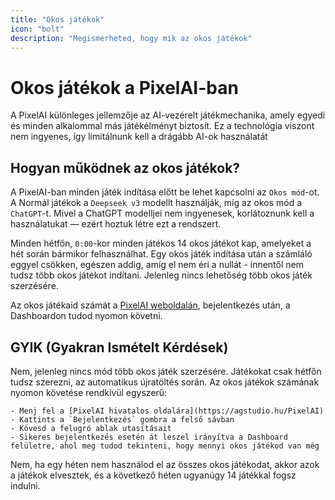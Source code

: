 ```yaml
---
title: "Okos játékok"
icon: "bolt"
description: "Megismerheted, hogy mik az okos játékok"
---
```


# Okos játékok a PixelAI-ban

A PixelAI különleges jellemzője az AI-vezérelt játékmechanika, amely egyedi és minden alkalommal más játékélményt biztosít. Ez a technológia viszont nem ingyenes, így limitálnunk kell a drágább AI-ok használatát

## Hogyan működnek az okos játékok?

A PixelAI-ban minden játék indítása előtt be lehet kapcsolni az `Okos mód`-ot. A Normál játékok a `Deepseek v3` modellt használják, míg az okos mód a `ChatGPT`-t. Mivel a ChatGPT modelljei nem ingyenesek, korlátoznunk kell a használatukat — ezért hoztuk létre ezt a rendszert.

Minden hétfőn, `0:00`-kor minden játékos 14 okos játékot kap, amelyeket a hét során bármikor felhasználhat. Egy okos játék indítása után a számláló eggyel csökken, egészen addig, amíg el nem éri a nullát - innentől nem tudsz több okos játékot indítani. Jelenleg nincs lehetőség több okos játék szerzésére.

Az okos játékaid számát a [PixelAI weboldalán](https://agstudio.hu/PixelAI), bejelentkezés után, a Dashboardon tudod nyomon követni.

## GYIK (Gyakran Ismételt Kérdések)

<AccordionGroup>
  <Accordion title="Tudok még szerezni extra okos játékokat, ha elfogynak?">
    Nem, jelenleg nincs mód több okos játék szerzésére. Játékokat csak hétfőn tudsz szerezni, az automatikus újratöltés során.
  </Accordion>
  <Accordion title="Hol tudom nyomon követni, hogy mennyi okos játékom van még?">
    Az okos játékok számának nyomon követése rendkívül egyszerű:

    - Menj fel a [PixelAI hivatalos oldalára](https://agstudio.hu/PixelAI)
    - Kattints a `Bejelentkezés` gombra a felső sávban
    - Kövesd a felugró ablak utasításait
    - Sikeres bejelentkezés esetén át leszel irányítva a Dashboard felületre, ahol meg tudod tekinteni, hogy mennyi okos játékod van még
  </Accordion>
  <Accordion title="Ha egy héten nem használom el az összes okos játékomat, akkor a maradék hozzáadódik a következő heti okos játékok számához?">
    Nem, ha egy héten nem használod el az összes okos játékodat, akkor azok a játékok elvesztek, és a következő héten ugyanúgy 14 játékkal fogsz indulni.
  </Accordion>
</AccordionGroup>